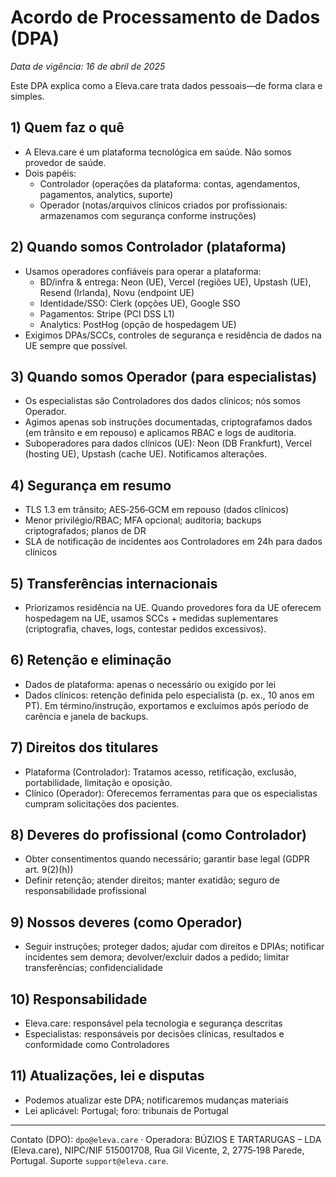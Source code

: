 # Acordo de Processamento de Dados (DPA)

_Data de vigência: 16 de abril de 2025_

Este DPA explica como a Eleva.care trata dados pessoais—de forma clara e simples.

## 1) Quem faz o quê

- A Eleva.care é um plataforma tecnológica em saúde. Não somos provedor de saúde.
- Dois papéis:
  - Controlador (operações da plataforma: contas, agendamentos, pagamentos, analytics, suporte)
  - Operador (notas/arquivos clínicos criados por profissionais: armazenamos com segurança conforme instruções)

## 2) Quando somos Controlador (plataforma)

- Usamos operadores confiáveis para operar a plataforma:
  - BD/infra & entrega: Neon (UE), Vercel (regiões UE), Upstash (UE), Resend (Irlanda), Novu (endpoint UE)
  - Identidade/SSO: Clerk (opções UE), Google SSO
  - Pagamentos: Stripe (PCI DSS L1)
  - Analytics: PostHog (opção de hospedagem UE)
- Exigimos DPAs/SCCs, controles de segurança e residência de dados na UE sempre que possível.

## 3) Quando somos Operador (para especialistas)

- Os especialistas são Controladores dos dados clínicos; nós somos Operador.
- Agimos apenas sob instruções documentadas, criptografamos dados (em trânsito e em repouso) e aplicamos RBAC e logs de auditoria.
- Suboperadores para dados clínicos (UE): Neon (DB Frankfurt), Vercel (hosting UE), Upstash (cache UE). Notificamos alterações.

## 4) Segurança em resumo

- TLS 1.3 em trânsito; AES‑256‑GCM em repouso (dados clínicos)
- Menor privilégio/RBAC; MFA opcional; auditoria; backups criptografados; planos de DR
- SLA de notificação de incidentes aos Controladores em 24h para dados clínicos

## 5) Transferências internacionais

- Priorizamos residência na UE. Quando provedores fora da UE oferecem hospedagem na UE, usamos SCCs + medidas suplementares (criptografia, chaves, logs, contestar pedidos excessivos).

## 6) Retenção e eliminação

- Dados de plataforma: apenas o necessário ou exigido por lei
- Dados clínicos: retenção definida pelo especialista (p. ex., 10 anos em PT). Em término/instrução, exportamos e excluímos após período de carência e janela de backups.

## 7) Direitos dos titulares

- Plataforma (Controlador): Tratamos acesso, retificação, exclusão, portabilidade, limitação e oposição.
- Clínico (Operador): Oferecemos ferramentas para que os especialistas cumpram solicitações dos pacientes.

## 8) Deveres do profissional (como Controlador)

- Obter consentimentos quando necessário; garantir base legal (GDPR art. 9(2)(h))
- Definir retenção; atender direitos; manter exatidão; seguro de responsabilidade profissional

## 9) Nossos deveres (como Operador)

- Seguir instruções; proteger dados; ajudar com direitos e DPIAs; notificar incidentes sem demora; devolver/excluir dados a pedido; limitar transferências; confidencialidade

## 10) Responsabilidade

- Eleva.care: responsável pela tecnologia e segurança descritas
- Especialistas: responsáveis por decisões clínicas, resultados e conformidade como Controladores

## 11) Atualizações, lei e disputas

- Podemos atualizar este DPA; notificaremos mudanças materiais
- Lei aplicável: Portugal; foro: tribunais de Portugal

---

Contato (DPO): `dpo@eleva.care` · Operadora: BÚZIOS E TARTARUGAS – LDA (Eleva.care), NIPC/NIF 515001708, Rua Gil Vicente, 2, 2775‑198 Parede, Portugal. Suporte `support@eleva.care`.
